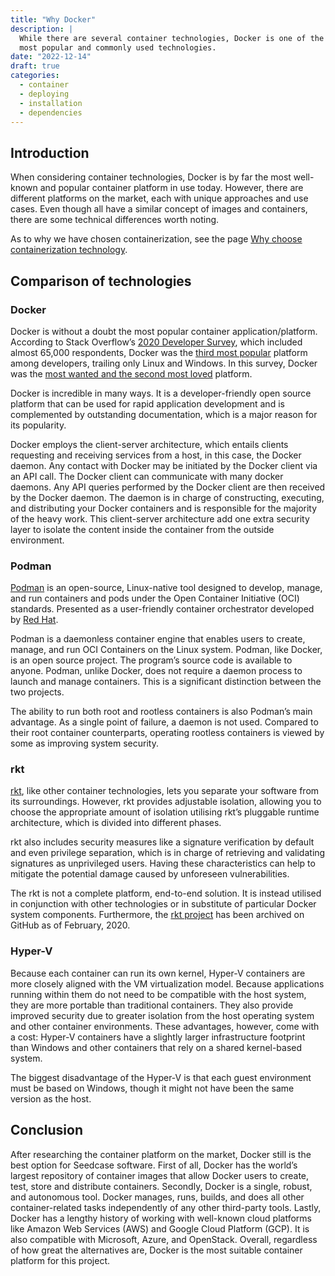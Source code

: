 ```yaml
---
title: "Why Docker"
description: |
  While there are several container technologies, Docker is one of the
  most popular and commonly used technologies.
date: "2022-12-14"
draft: true
categories:
  - container
  - deploying
  - installation
  - dependencies
---
```


<!-- TODO: Update this to match style of other posts -->

## Introduction

When considering container technologies, Docker is by far the most
well-known and popular container platform in use today. However, there
are different platforms on the market, each with unique approaches and
use cases. Even though all have a similar concept of images and
containers, there are some technical differences worth noting.

As to why we have chosen containerization, see the page [Why choose
containerization technology](why-containers.qmd).

## Comparison of technologies

### Docker

Docker is without a doubt the most popular container
application/platform. According to Stack Overflow's [2020 Developer
Survey](https://insights.stackoverflow.com/survey/2020), which included
almost 65,000 respondents, Docker was the [third most
popular](https://insights.stackoverflow.com/survey/2020#technology-platforms)
platform among developers, trailing only Linux and Windows. In this
survey, Docker was the [most wanted and the second most
loved](https://insights.stackoverflow.com/survey/2020#technology-most-loved-dreaded-and-wanted-platforms)
platform.

Docker is incredible in many ways. It is a developer-friendly open
source platform that can be used for rapid application development and
is complemented by outstanding documentation, which is a major reason
for its popularity.

Docker employs the client-server architecture, which entails clients
requesting and receiving services from a host, in this case, the Docker
daemon. Any contact with Docker may be initiated by the Docker client
via an API call. The Docker client can communicate with many docker
daemons. Any API queries performed by the Docker client are then
received by the Docker daemon. The daemon is in charge of constructing,
executing, and distributing your Docker containers and is responsible
for the majority of the heavy work. This client-server architecture add
one extra security layer to isolate the content inside the container
from the outside environment.

### Podman

[Podman](https://podman.io) is an open-source, Linux-native tool
designed to develop, manage, and run containers and pods under the Open
Container Initiative (OCI) standards. Presented as a user-friendly
container orchestrator developed by [Red
Hat](https://www.redhat.com/en).

Podman is a daemonless container engine that enables users to create,
manage, and run OCI Containers on the Linux system. Podman, like Docker,
is an open source project. The program's source code is available to
anyone. Podman, unlike Docker, does not require a daemon process to
launch and manage containers. This is a significant distinction between
the two projects.

The ability to run both root and rootless containers is also Podman's
main advantage. As a single point of failure, a daemon is not used.
Compared to their root container counterparts, operating rootless
containers is viewed by some as improving system security.

### rkt

[rkt](https://github.com/rkt/rkt), like other container technologies,
lets you separate your software from its surroundings. However, rkt
provides adjustable isolation, allowing you to choose the appropriate
amount of isolation utilising rkt's pluggable runtime architecture,
which is divided into different phases.

rkt also includes security measures like a signature verification by
default and even privilege separation, which is in charge of retrieving
and validating signatures as unprivileged users. Having these
characteristics can help to mitigate the potential damage caused by
unforeseen vulnerabilities.

The rkt is not a complete platform, end-to-end solution. It is instead
utilised in conjunction with other technologies or in substitute of
particular Docker system components. Furthermore, the [rkt
project](https://github.com/rkt/rkt) has been archived on GitHub as of
February, 2020.

### Hyper-V

Because each container can run its own kernel, Hyper-V containers are
more closely aligned with the VM virtualization model. Because
applications running within them do not need to be compatible with the
host system, they are more portable than traditional containers. They
also provide improved security due to greater isolation from the host
operating system and other container environments. These advantages,
however, come with a cost: Hyper-V containers have a slightly larger
infrastructure footprint than Windows and other containers that rely on
a shared kernel-based system.

The biggest disadvantage of the Hyper-V is that each guest environment
must be based on Windows, though it might not have been the same version
as the host.

## Conclusion

After researching the container platform on the market, Docker still is
the best option for Seedcase software. First of all, Docker has the
world's largest repository of container images that allow Docker users
to create, test, store and distribute containers. Secondly, Docker is a
single, robust, and autonomous tool. Docker manages, runs, builds, and
does all other container-related tasks independently of any other
third-party tools. Lastly, Docker has a lengthy history of working with
well-known cloud platforms like Amazon Web Services (AWS) and Google
Cloud Platform (GCP). It is also compatible with Microsoft, Azure, and
OpenStack. Overall, regardless of how great the alternatives are, Docker
is the most suitable container platform for this project.
